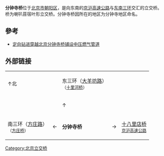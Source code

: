 {{expand|time=2018-05-16T07:59:43+00:00}}
{{Coord|39.8627353|116.454732|type:landmark_region:CN-11_source:GoogleMaps|display=title}}
'''分钟寺桥'''位于[[北京市|北京市]][[朝阳区|朝阳区]]，是向东南的[[京沪高速公路|京沪高速公路]]与[[北京三环路|东南三环]]交汇的立交桥。桥为喇叭苜宿叶形立交桥。分钟寺桥因所在的地区为分钟寺地区命名。

==參考==
*[http://www.cqvip.com/qk/90665a/200406/10132362.html 定向钻进穿越北京分钟寺桥铺设中压燃气管道] {{Wayback|url=http://www.cqvip.com/qk/90665a/200406/10132362.html |date=20200326062710 }}
== 外部链接 ==
{| style="background: transparent; text-align: center;" align="center"
| ↑北 || || 东三环（[[大羊坊路|大羊坊路]]）<br /><small>（[[十里河桥|十里河桥]]）</small> || ||
|-
| || || ↑ || || 
|-
| 南三环（[[方庄路|方庄路]]）<br /><small>（[[方庄桥|方庄桥]]）</small> || ← || '''分钟寺桥''' || → || [[十八里店桥|十八里店桥]]<br /><small>[[京沪高速公路|京沪高速公路]]
|}

{{北京三环路}}
[[Category:北京立交桥|Category:北京立交桥]]